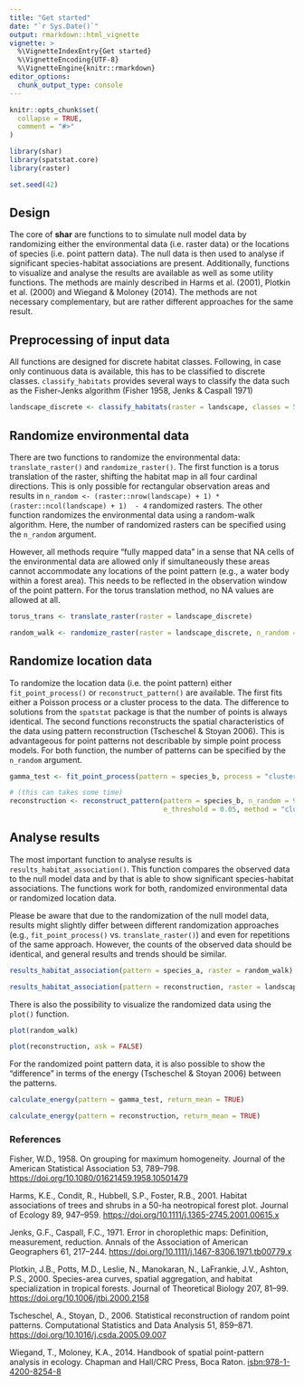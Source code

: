 ```yaml
---
title: "Get started"
date: "`r Sys.Date()`"
output: rmarkdown::html_vignette
vignette: >
  %\VignetteIndexEntry{Get started}
  %\VignetteEncoding{UTF-8}
  %\VignetteEngine{knitr::rmarkdown}
editor_options: 
  chunk_output_type: console
---
```


```r
knitr::opts_chunk$set(
  collapse = TRUE,
  comment = "#>"
)
```

```r
library(shar)
library(spatstat.core)
library(raster)

set.seed(42)
```

## Design

The core of **shar** are functions to to simulate null model data by randomizing either the environmental data (i.e. raster data) or the locations of species (i.e. point pattern data). The null data is then used to analyse if significant species-habitat associations are present. Additionally, functions to visualize and analyse the results are available as well as some utility functions. The methods are mainly described in Harms et al. (2001), Plotkin et al. (2000) and Wiegand & Moloney (2014). The methods are not necessary complementary, but are rather different approaches for the same result.

## Preprocessing of input data

All functions are designed for discrete habitat classes. Following, in case only continuous data is available, this has to be classified to discrete classes. `classify_habitats` provides several ways to classify the data such as the Fisher-Jenks algorithm (Fisher 1958, Jenks & Caspall 1971)

```r
landscape_discrete <- classify_habitats(raster = landscape, classes = 5)
```

## Randomize environmental data

There are two functions to randomize the environmental data: `translate_raster()` and `randomize_raster()`. The first function is a torus translation of the raster, shifting the habitat map in all four cardinal directions. This is only possible for rectangular observation areas and results in `n_random <- (raster::nrow(landscape) + 1) * (raster::ncol(landscape) + 1)  - 4` randomized rasters. The other function randomizes the environmental data using a random-walk algorithm. Here, the number of randomized rasters can be specified using the `n_random` argument.

However, all methods require "fully mapped data" in a sense that NA cells of the environmental data are allowed only if simultaneously these areas cannot accommodate any locations of the point pattern (e.g., a water body within a forest area). This needs to be reflected in the observation window of the point pattern. For the torus translation method, no NA values are allowed at all.

```r
torus_trans <- translate_raster(raster = landscape_discrete)

random_walk <- randomize_raster(raster = landscape_discrete, n_random = 99)
```

## Randomize location data

To randomize the location data (i.e. the point pattern) either `fit_point_process()` or `reconstruct_pattern()` are available. The first fits either a Poisson process or a cluster process to the data. The difference to solutions from the `spatstat` package is that the number of points is always identical. The second functions reconstructs the spatial characteristics of the data using pattern reconstruction (Tscheschel & Stoyan 2006). This is advantageous for point patterns not describable by simple point process models. For both function, the number of patterns can be specified by the `n_random` argument. 

```r
gamma_test <- fit_point_process(pattern = species_b, process = "cluster", n_random = 99)

# (this can takes some time)
reconstruction <- reconstruct_pattern(pattern = species_b, n_random = 99, 
                                      e_threshold = 0.05, method = "cluster")
``` 

## Analyse results

The most important function to analyse results is `results_habitat_association()`. This function compares the observed data to the null model data and by that is able to show significant species-habitat associations. The functions work for both, randomized environmental data or randomized location data. 

Please be aware that due to the randomization of the null model data, results might slightly differ between different randomization approaches (e.g., `fit_point_process()` vs. `translate_raster()`) and even for repetitions of the same approach. However, the counts of the observed data should be identical, and general results and trends should be similar.

```r
results_habitat_association(pattern = species_a, raster = random_walk)

results_habitat_association(pattern = reconstruction, raster = landscape_discrete)
```

There is also the possibility to visualize the randomized data using the `plot()` function.

```r
plot(random_walk)

plot(reconstruction, ask = FALSE)
```

For the randomized point pattern data, it is also possible to show the "difference" in terms of the energy (Tscheschel & Stoyan 2006) between the patterns.

```r
calculate_energy(pattern = gamma_test, return_mean = TRUE)

calculate_energy(pattern = reconstruction, return_mean = TRUE)
```

### References

Fisher, W.D., 1958. On grouping for maximum homogeneity. Journal of the American Statistical Association 53, 789–798. <https://doi.org/10.1080/01621459.1958.10501479>

Harms, K.E., Condit, R., Hubbell, S.P., Foster, R.B., 2001. Habitat associations of trees and shrubs in a 50-ha neotropical forest plot. Journal of Ecology 89, 947–959. <https://doi.org/10.1111/j.1365-2745.2001.00615.x>

Jenks, G.F., Caspall, F.C., 1971. Error in choroplethic maps: Definition, measurement, reduction. Annals of the Association of American Geographers 61, 217–244. <https://doi.org/10.1111/j.1467-8306.1971.tb00779.x>

Plotkin, J.B., Potts, M.D., Leslie, N., Manokaran, N., LaFrankie, J.V., Ashton, P.S., 2000. Species-area curves, spatial aggregation, and habitat specialization in tropical forests. Journal of Theoretical Biology 207, 81–99. <https://doi.org/10.1006/jtbi.2000.2158>

Tscheschel, A., Stoyan, D., 2006. Statistical reconstruction of random point patterns. Computational Statistics and Data Analysis 51, 859–871. <https://doi.org/10.1016/j.csda.2005.09.007>

Wiegand, T., Moloney, K.A., 2014. Handbook of spatial point-pattern analysis in ecology. Chapman and Hall/CRC Press, Boca Raton. <isbn:978-1-4200-8254-8>
